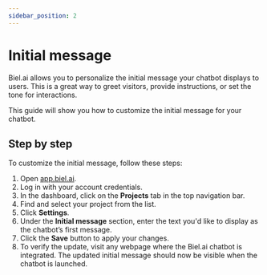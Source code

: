 ```yaml
---
sidebar_position: 2
---
```


# Initial message

Biel.ai allows you to personalize the initial message your chatbot displays to users. This is a great way to greet visitors, provide instructions, or set the tone for interactions.

This guide will show you how to customize the initial message for your chatbot.

## Step by step

To customize the initial message, follow these steps:

1. Open [app.biel.ai](https://app.biel.ai).
2. Log in with your account credentials.
3. In the dashboard, click on the **Projects** tab in the top navigation bar.
4. Find and select your project from the list.
5. Click **Settings**.
6. Under the **Initial message** section, enter the text you'd like to display as the chatbot’s first message.
7. Click the **Save** button to apply your changes.
8. To verify the update, visit any webpage where the Biel.ai chatbot is integrated. The updated initial message should now be visible when the chatbot is launched.

